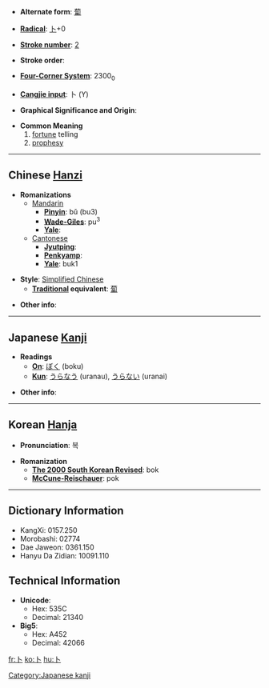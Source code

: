 * '''Alternate form''': [[蔔]]

* '''[[Wiktionary:Chinese radical index| Radical]]''': [[Wiktionary:Chinese radical index 卜|卜]]+0

* '''[[Wiktionary:Chinese total strokes index|Stroke number]]''': [[Wiktionary:Chinese total strokes index 2|2]]

* '''Stroke order''': 

* '''[[Wiktionary:Chinese four corner index|Four-Corner System]]''': 2300<sub>0</sub>

* '''[[Wiktionary:Chinese Cangjie index|Cangjie input]]''': 卜 (Y)

* '''Graphical Significance and Origin''': 

* '''Common Meaning'''
*# [[fortune]] telling
*# [[prophesy]]


----

== Chinese [[Hanzi]] ==

* '''Romanizations'''
** [[Mandarin]]
*** '''[[Pinyin]]''': bǔ (bu3)
*** '''[[Wade-Giles]]''': pu<sup>3</sup>
*** '''[[Yale]]''': 
**[[Cantonese]]
***'''[[Jyutping]]''':
***'''[[Penkyamp]]''': 
***'''[[Yale]]''': buk1

* '''Style''': [[Simplified Chinese]] 
** '''[[Traditional Chinese|Traditional]] equivalent''': [[蔔]]

* '''Other info''': 

----

== Japanese [[Kanji]] ==

* '''Readings'''
** '''[[On]]''': [[ぼく]] (boku)
** '''[[Kun]]''': [[うらなう]] (uranau), [[うらない]] (uranai)

* '''Other info''':  

----

== Korean [[Hanja]] ==

* '''Pronunciation''': 복

* '''Romanization'''
** '''[[The 2000 South Korean Revised Romanization|The 2000 South Korean Revised]]''': bok
** '''[[McCune-Reischauer]]''': pok

----

== Dictionary Information ==

* KangXi: 0157.250
* Morobashi: 02774
* Dae Jaweon: 0361.150
* Hanyu Da Zidian: 10091.110

== Technical Information ==

* '''Unicode''':
** Hex: 535C
** Decimal: 21340
* '''Big5''':
** Hex: A452
** Decimal: 42066

[[Category:Japanese kanji]]

[[fr:卜]]
[[ko:卜]]
[[hu:卜]]